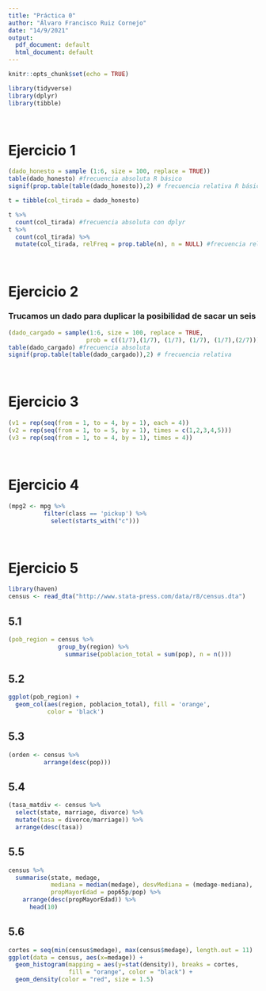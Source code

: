 ```yaml
---
title: "Práctica 0"
author: "Álvaro Francisco Ruiz Cornejo"
date: "14/9/2021"
output:
  pdf_document: default
  html_document: default
---
```


```r
knitr::opts_chunk$set(echo = TRUE)
```
 

```r
library(tidyverse)
library(dplyr)
library(tibble)
```

$\quad$

# Ejercicio 1
```r
(dado_honesto = sample (1:6, size = 100, replace = TRUE))
table(dado_honesto) #frecuencia absoluta R básico
signif(prop.table(table(dado_honesto)),2) # frecuencia relativa R básico

t = tibble(col_tirada = dado_honesto)
```


```r
t %>%
  count(col_tirada) #frecuencia absoluta con dplyr
t %>%
  count(col_tirada) %>%
  mutate(col_tirada, relFreq = prop.table(n), n = NULL) #frecuencia relativa con dplyr

```

$\quad$

# Ejercicio 2

### Trucamos un dado para duplicar la posibilidad de sacar un seis
```r
(dado_cargado = sample(1:6, size = 100, replace = TRUE,
                      prob = c((1/7),(1/7), (1/7), (1/7), (1/7),(2/7))))
table(dado_cargado) #frecuencia absoluta
signif(prop.table(table(dado_cargado)),2) # frecuencia relativa

```

$\quad$

# Ejercicio 3
```r
(v1 = rep(seq(from = 1, to = 4, by = 1), each = 4))
(v2 = rep(seq(from = 1, to = 5, by = 1), times = c(1,2,3,4,5)))
(v3 = rep(seq(from = 1, to = 4, by = 1), times = 4))
```

$\quad$

# Ejercicio 4

```r
(mpg2 <- mpg %>%
          filter(class == 'pickup') %>%
            select(starts_with("c")))
```


$\quad$

# Ejercicio 5

```r
library(haven)
census <- read_dta("http://www.stata-press.com/data/r8/census.dta")
```

## 5.1

```r
(pob_region = census %>%
              group_by(region) %>%
                summarise(poblacion_total = sum(pop), n = n()))
```

## 5.2

```r
ggplot(pob_region) +
  geom_col(aes(region, poblacion_total), fill = 'orange', 
           color = 'black')
```

## 5.3
```r
(orden <- census %>%
          arrange(desc(pop)))
```

## 5.4

```r
(tasa_matdiv <- census %>%
  select(state, marriage, divorce) %>%
  mutate(tasa = divorce/marriage)) %>% 
  arrange(desc(tasa))
```

## 5.5
```r
census %>%
  summarise(state, medage,
            mediana = median(medage), desvMediana = (medage-mediana),
            propMayorEdad = pop65p/pop) %>%
    arrange(desc(propMayorEdad)) %>%
      head(10)
```

## 5.6

```r
cortes = seq(min(census$medage), max(census$medage), length.out = 11)
ggplot(data = census, aes(x=medage)) +
  geom_histogram(mapping = aes(y=stat(density)), breaks = cortes,
                 fill = "orange", color = "black") +
  geom_density(color = "red", size = 1.5)
```

